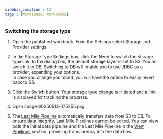 ```yaml
---
sidebar_position : 12
tags : [Workspace, Workbooks]
---
```



### Switching the storage type

1.  Open the published workbook. From the Settings select Storage and Provider settings.
    
2.  In the Storage Type Settings box, click the Need to switch the storage type link. In the dialog box, the default storage layer is set to S3. You an switch it to DB. Switching to DB will enable you to use JDBC as a provider, expanding your options.  
    In case you change your mind, you will have the option to easily revert back to S3.
    
3.  Click the Switch button. Your storage type change is initiated and a link is displayed for tracking the progress.
    
4.  Open image-20250513-075255.png
    
5.  The [Last Mile Pipeline](https://saasxl.atlassian.net/wiki/spaces/documentation/pages/220692503/DataGOL+Documentation#Last-mile-pipeline-flow)  automatically transfers data from S3 to DB. To ensure data integrity, Last Mile Pipelines cannot be edited. You can view both the initial data pipeline and the Last Mile Pipeline in the [View Pipelines](https://saasxl.atlassian.net/wiki/spaces/documentation/pages/220692503/DataGOL+Documentation#Accessing-workbook-pipeline-information) section, providing transparency into the data flow.
    
